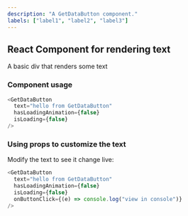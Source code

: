 ```yaml
---
description: "A GetDataButton component."
labels: ["label1", "label2", "label3"]
---
```



## React Component for rendering text

A basic div that renders some text

### Component usage

```js
<GetDataButton
  text="hello from GetDataButton"
  hasLoadingAnimation={false}
  isLoading={false}
/>
```

### Using props to customize the text

Modify the text to see it change live:

```js live
<GetDataButton
  text="hello from GetDataButton"
  hasLoadingAnimation={false}
  isLoading={false}
  onButtonClick={(e) => console.log("view in console")}
/>
```
